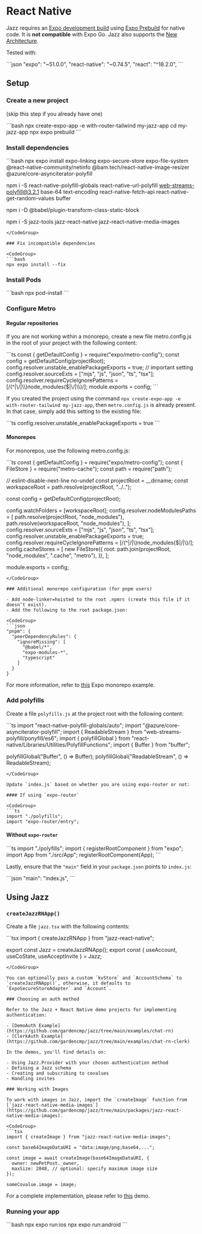 
# React Native

Jazz requires an [Expo development build](https://docs.expo.dev/develop/development-builds/introduction/) using [Expo Prebuild](https://docs.expo.dev/workflow/prebuild/) for native code. It is **not compatible** with Expo Go. Jazz also supports the [New Architecture](https://docs.expo.dev/guides/new-architecture/).

Tested with:

<CodeGroup>
  ```json
  "expo": "~51.0.0",
  "react-native": "~0.74.5",
  "react": "^18.2.0",
  ```
</CodeGroup>

## Setup

### Create a new project

(skip this step if you already have one)

<CodeGroup>
  ```bash
  npx create-expo-app -e with-router-tailwind my-jazz-app
  cd my-jazz-app
  npx expo prebuild
  ```
</CodeGroup>

### Install dependencies

<CodeGroup>
  ```bash
  npx expo install expo-linking expo-secure-store expo-file-system @react-native-community/netinfo @bam.tech/react-native-image-resizer @azure/core-asynciterator-polyfill

  npm i -S react-native-polyfill-globals react-native-url-polyfill web-streams-polyfill@3.2.1 base-64 text-encoding react-native-fetch-api react-native-get-random-values buffer

  npm i -D @babel/plugin-transform-class-static-block

  npm i -S jazz-tools jazz-react-native jazz-react-native-media-images

  ```
</CodeGroup>

### Fix incompatible dependencies

<CodeGroup>
  ```bash
  npx expo install --fix
  ```
</CodeGroup>

### Install Pods

<CodeGroup>
  ```bash
  npx pod-install
  ```
</CodeGroup>

### Configure Metro

#### Regular repositories

If you are not working within a monorepo, create a new file metro.config.js in the root of your project with the following content:

<CodeGroup>
  ```ts
  const { getDefaultConfig } = require("expo/metro-config");
  const config = getDefaultConfig(projectRoot);
  config.resolver.unstable_enablePackageExports = true; // important setting
  config.resolver.sourceExts = ["mjs", "js", "json", "ts", "tsx"];
  config.resolver.requireCycleIgnorePatterns = [/(^|\/|\\)node_modules($|\/|\\)/];
  module.exports = config;
  ```
</CodeGroup>

If you created the project using the command `npx create-expo-app -e with-router-tailwind my-jazz-app`, then `metro.config.js` is already present. In that case, simply add this setting to the existing file:

<CodeGroup>
  ```ts
  config.resolver.unstable_enablePackageExports = true
  ```
</CodeGroup>

#### Monorepos

For monorepos, use the following metro.config.js:

<CodeGroup>
  ```ts
  const { getDefaultConfig } = require("expo/metro-config");
  const { FileStore } = require("metro-cache");
  const path = require("path");

  // eslint-disable-next-line no-undef
  const projectRoot = __dirname;
  const workspaceRoot = path.resolve(projectRoot, "../..");

  const config = getDefaultConfig(projectRoot);

  config.watchFolders = [workspaceRoot];
  config.resolver.nodeModulesPaths = [
    path.resolve(projectRoot, "node_modules"),
    path.resolve(workspaceRoot, "node_modules"),
  ];
  config.resolver.sourceExts = ["mjs", "js", "json", "ts", "tsx"];
  config.resolver.unstable_enablePackageExports = true;
  config.resolver.requireCycleIgnorePatterns = [/(^|\/|\\)node_modules($|\/|\\)/];
  config.cacheStores = [
    new FileStore({
      root: path.join(projectRoot, "node_modules", ".cache", "metro"),
    }),
  ];

  module.exports = config;
  ```
</CodeGroup>

### Additional monorepo configuration (for pnpm users)

- Add node-linker=hoisted to the root .npmrc (create this file if it doesn’t exist).
- Add the following to the root package.json:

<CodeGroup>
  ```json
  "pnpm": {
    "peerDependencyRules": {
      "ignoreMissing": [
        "@babel/*",
        "expo-modules-*",
        "typescript"
      ]
    }
  }
  ```
</CodeGroup>

For more information, refer to [this](https://github.com/byCedric/expo-monorepo-example#pnpm-workarounds) Expo monorepo example.

### Add polyfills

Create a file `polyfills.js` at the project root with the following content:

<CodeGroup>
  ```ts
  import "react-native-polyfill-globals/auto";
  import "@azure/core-asynciterator-polyfill";
  import { ReadableStream } from "web-streams-polyfill/ponyfill/es6";
  import { polyfillGlobal } from "react-native/Libraries/Utilities/PolyfillFunctions";
  import { Buffer } from "buffer";

  polyfillGlobal("Buffer", () => Buffer);
  polyfillGlobal("ReadableStream", () => ReadableStream);
  ```
</CodeGroup>

Update `index.js` based on whether you are using expo-router or not:

#### If using `expo-router`

<CodeGroup>
  ```ts
  import "./polyfills";
  import "expo-router/entry";
  ```
</CodeGroup>

#### Without `expo-router`

<CodeGroup>
  ```ts
  import "./polyfills";
  import { registerRootComponent } from "expo";
  import App from "./src/App";
  registerRootComponent(App);
  ```
</CodeGroup>

Lastly, ensure that the `"main"` field in your `package.json` points to `index.js`:

<CodeGroup>
  ```json
  "main": "index.js",
  ```
</CodeGroup>

## Using Jazz

### `createJazzRNApp()`

Create a file `jazz.tsx` with the following contents:

<CodeGroup>
  ```tsx
  import { createJazzRNApp } from "jazz-react-native";

  export const Jazz = createJazzRNApp();
  export const { useAccount, useCoState, useAcceptInvite } = Jazz;
  ```
</CodeGroup>

You can optionally pass a custom `kvStore` and `AccountSchema` to `createJazzRNApp()`, otherwise, it defaults to `ExpoSecureStoreAdapter` and `Account`.

### Choosing an auth method

Refer to the Jazz + React Native demo projects for implementing authentication:

- [DemoAuth Example](https://github.com/gardencmp/jazz/tree/main/examples/chat-rn)
- [ClerkAuth Example](https://github.com/gardencmp/jazz/tree/main/examples/chat-rn-clerk)

In the demos, you'll find details on:

- Using Jazz.Provider with your chosen authentication method
- Defining a Jazz schema
- Creating and subscribing to covalues
- Handling invites

### Working with Images

To work with images in Jazz, import the `createImage` function from [`jazz-react-native-media-images`](https://github.com/gardencmp/jazz/tree/main/packages/jazz-react-native-media-images).

<CodeGroup>
  ```tsx
  import { createImage } from "jazz-react-native-media-images";

  const base64ImageDataURI = "data:image/png;base64,...";

  const image = await createImage(base64ImageDataURI, {
    owner: newPetPost._owner,
    maxSize: 2048, // optional: specify maximum image size
  });

  someCovalue.image = image;
  ```
</CodeGroup>

For a complete implementation, please refer to [this](https://github.com/gardencmp/jazz/blob/main/examples/pets/src/3_NewPetPostForm.tsx) demo.

### Running your app

<CodeGroup>
  ```bash
  npx expo run:ios
  npx expo run:android
  ```
</CodeGroup>
